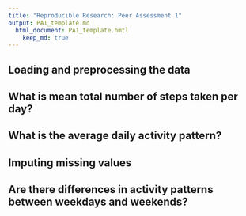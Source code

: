 ```yaml
---
title: "Reproducible Research: Peer Assessment 1"
output: PA1_template.md
  html_document: PA1_template.hmtl
    keep_md: true
---
```



## Loading and preprocessing the data



## What is mean total number of steps taken per day?



## What is the average daily activity pattern?



## Imputing missing values



## Are there differences in activity patterns between weekdays and weekends?
